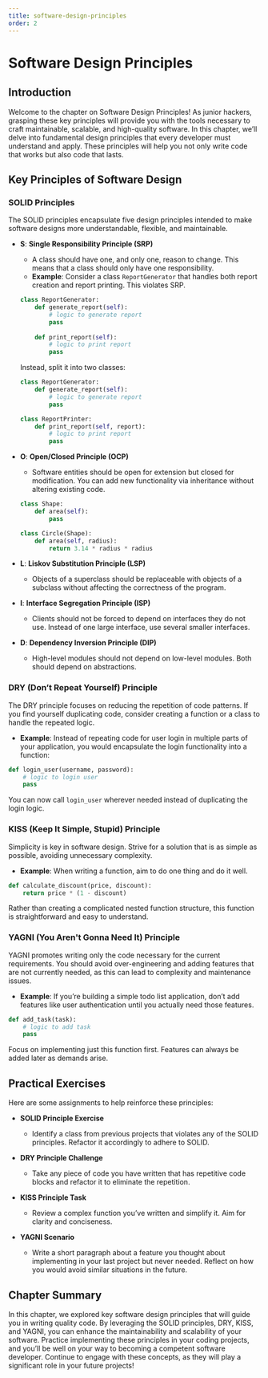 ```yaml
---
title: software-design-principles
order: 2
---
```


# Software Design Principles

## Introduction
Welcome to the chapter on Software Design Principles! As junior hackers, grasping these key principles will provide you with the tools necessary to craft maintainable, scalable, and high-quality software. In this chapter, we’ll delve into fundamental design principles that every developer must understand and apply. These principles will help you not only write code that works but also code that lasts.

## Key Principles of Software Design

### SOLID Principles
The SOLID principles encapsulate five design principles intended to make software designs more understandable, flexible, and maintainable. 

- **S**: **Single Responsibility Principle (SRP)** 
  - A class should have one, and only one, reason to change. This means that a class should only have one responsibility.
  - **Example**: Consider a class `ReportGenerator` that handles both report creation and report printing. This violates SRP. 

  ```python
  class ReportGenerator:
      def generate_report(self):
          # logic to generate report
          pass
      
      def print_report(self):
          # logic to print report
          pass
  ```

  Instead, split it into two classes:

  ```python
  class ReportGenerator:
      def generate_report(self):
          # logic to generate report
          pass

  class ReportPrinter:
      def print_report(self, report):
          # logic to print report
          pass
  ```

- **O**: **Open/Closed Principle (OCP)**
  - Software entities should be open for extension but closed for modification. You can add new functionality via inheritance without altering existing code.
  
  ```python
  class Shape:
      def area(self):
          pass

  class Circle(Shape):
      def area(self, radius):
          return 3.14 * radius * radius
  ```

- **L**: **Liskov Substitution Principle (LSP)**
  - Objects of a superclass should be replaceable with objects of a subclass without affecting the correctness of the program.

- **I**: **Interface Segregation Principle (ISP)**
  - Clients should not be forced to depend on interfaces they do not use. Instead of one large interface, use several smaller interfaces.

- **D**: **Dependency Inversion Principle (DIP)**
  - High-level modules should not depend on low-level modules. Both should depend on abstractions.

### DRY (Don’t Repeat Yourself) Principle
The DRY principle focuses on reducing the repetition of code patterns. If you find yourself duplicating code, consider creating a function or a class to handle the repeated logic.

- **Example**: Instead of repeating code for user login in multiple parts of your application, you would encapsulate the login functionality into a function:

```python
def login_user(username, password):
    # logic to login user
    pass
```
You can now call `login_user` wherever needed instead of duplicating the login logic.

### KISS (Keep It Simple, Stupid) Principle
Simplicity is key in software design. Strive for a solution that is as simple as possible, avoiding unnecessary complexity. 

- **Example**: When writing a function, aim to do one thing and do it well. 

```python
def calculate_discount(price, discount):
    return price * (1 - discount)
```
Rather than creating a complicated nested function structure, this function is straightforward and easy to understand.

### YAGNI (You Aren't Gonna Need It) Principle
YAGNI promotes writing only the code necessary for the current requirements. You should avoid over-engineering and adding features that are not currently needed, as this can lead to complexity and maintenance issues.

- **Example**: If you’re building a simple todo list application, don’t add features like user authentication until you actually need those features.

```python
def add_task(task):
    # logic to add task
    pass
```

Focus on implementing just this function first. Features can always be added later as demands arise.

## Practical Exercises
Here are some assignments to help reinforce these principles:

- **SOLID Principle Exercise**
  - Identify a class from previous projects that violates any of the SOLID principles. Refactor it accordingly to adhere to SOLID.

- **DRY Principle Challenge**
  - Take any piece of code you have written that has repetitive code blocks and refactor it to eliminate the repetition.

- **KISS Principle Task**
  - Review a complex function you’ve written and simplify it. Aim for clarity and conciseness.

- **YAGNI Scenario**
  - Write a short paragraph about a feature you thought about implementing in your last project but never needed. Reflect on how you would avoid similar situations in the future.

## Chapter Summary
In this chapter, we explored key software design principles that will guide you in writing quality code. By leveraging the SOLID principles, DRY, KISS, and YAGNI, you can enhance the maintainability and scalability of your software. Practice implementing these principles in your coding projects, and you’ll be well on your way to becoming a competent software developer. Continue to engage with these concepts, as they will play a significant role in your future projects!